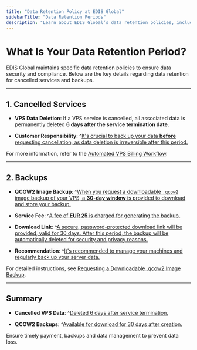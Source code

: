 ```yaml
---
title: "Data Retention Policy at EDIS Global"
sidebarTitle: "Data Retention Periods"
description: "Learn about EDIS Global’s data retention policies, including timelines for VPS data deletion after service cancellation and the availability period for QCOW2 image backups."
---
```


# What Is Your Data Retention Period?

EDIS Global maintains specific data retention policies to ensure data security and compliance. Below are the key details regarding data retention for cancelled services and backups.

---

## 1. Cancelled Services

- **VPS Data Deletion**: If a VPS service is cancelled, all associated data is permanently deleted **6 days after the service termination date**.

- **Customer Responsibility**: ^[It's crucial to back up your data **before** requesting cancellation, as data deletion is irreversible after this period.]({"attribution":{"attributableIndex":"413-1"}})

For more information, refer to the [Automated VPS Billing Workflow](https://docs.edisglobal.com/faq/billing-lifecycle/automated-vps-billing-workflow).

---

## 2. Backups

- **QCOW2 Image Backup**: ^[When you request a downloadable `.qcow2` image backup of your VPS, a **30-day window** is provided to download and store your backup.]({"attribution":{"attributableIndex":"570-3"}})

- **Service Fee**: ^[A fee of **EUR 25** is charged for generating the backup.]({"attribution":{"attributableIndex":"906-1"}})

- **Download Link**: ^[A secure, password-protected download link will be provided, valid for 30 days. After this period, the backup will be automatically deleted for security and privacy reasons.]({"attribution":{"attributableIndex":"987-1"}})

- **Recommendation**: ^[It's recommended to manage your machines and regularly back up your server data.]({"attribution":{"attributableIndex":"1186-1"}})

For detailed instructions, see [Requesting a Downloadable .qcow2 Image Backup](https://docs.edisglobal.com/faq/upgrades-downgrades/requesting-qcow2-image-backup#requesting-a-downloadable-qcow2-image-backup).

---

## Summary

- **Cancelled VPS Data**: ^[Deleted 6 days after service termination.]({"attribution":{"attributableIndex":"1293-3"}})

- **QCOW2 Backups**: ^[Available for download for 30 days after creation.]({"attribution":{"attributableIndex":"1591-1"}})

Ensure timely payment, backups and data management to prevent data loss.
